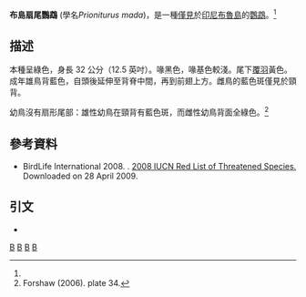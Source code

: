 {{Speciesbox
| taxon = Prioniturus mada
| binomial_authority = [[恩斯特·哈特爾特|Hartert]], 1900
| image = Prioniturus mada qtl1.jpg
| image_caption = [[瓦爾斯羅德雀鳥公園|瓦爾斯羅德雀鳥公園]]飼養的雄鳥
| status = LC | status_system = IUCN3.1
| range_map = ID Buru.PNG
| range_map_caption = 布魯島，即該種的分佈範圍的位置
}}
'''布島扇尾鸚鵡''' (學名''Prioniturus mada'')，是一種[[特有種|僅見]]於[[印尼|印尼]][[布魯島|布魯島]]的[[鸚鵡|鸚鵡]]。<ref name="Forshaw (2006). plate 34."/>

==描述==
本種呈綠色，身長 32 公分（12.5 英吋）。喙黑色，喙基色較淺。尾下[[覆羽|覆羽]]黃色。成年雄鳥背藍色，自頭後延伸至背脊中間，再到前翅上方。雌鳥的藍色斑僅見於頸背。

幼鳥沒有扇形尾部：雄性幼鳥在頸背有藍色斑，而雌性幼鳥背面全綠色。<ref name="Forshaw (2006). plate 34.">Forshaw (2006). plate 34.</ref>

==參考資料==
{{reflist}}
* BirdLife International 2008.  {{IUCNlink|142480|Prioniturus mada}}.   [http://www.iucnredlist.org 2008 IUCN Red List of Threatened Species. ] {{Wayback|url=http://www.iucnredlist.org/ |date=20140627000000 }}  Downloaded on 28 April 2009.

==引文==
* {{cite book |first=Joseph M. |last=Forshaw | authorlink=若瑟·福肖 |title=Parrots of the World; an Identification Guide|url=https://archive.org/details/parrotsofworldid0000fors |others =Illustrated by [[法蘭克·奈特|Frank Knight]]|publisher=[[普林斯頓大學出版社|普林斯頓大學出版社]] |isbn=0691092516 |page= |nopp = yes| year=2006 }}
{{taxonbar}}
[[Category:_1900年描述的鸟类|B]]
[[Category:_扇尾鸚鵡屬|B]]
[[Category:鸚鵡科|B]]
[[Category:印尼鳥類|B]]